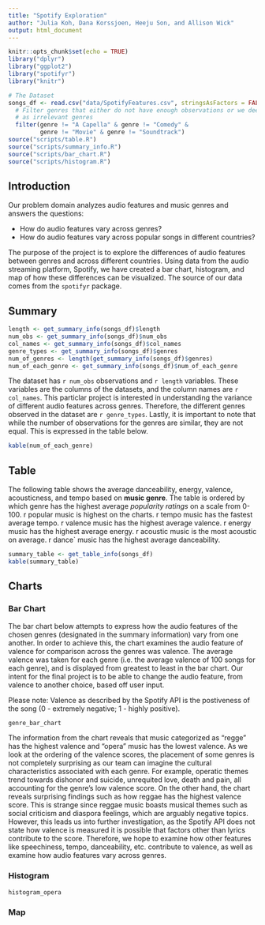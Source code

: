 ```yaml
---
title: "Spotify Exploration"
author: "Julia Koh, Dana Korssjoen, Heeju Son, and Allison Wick"
output: html_document
---
```


```r
knitr::opts_chunk$set(echo = TRUE)
library("dplyr")
library("ggplot2")
library("spotifyr")
library("knitr")

# The Dataset
songs_df <- read.csv("data/SpotifyFeatures.csv", stringsAsFactors = FALSE ) %>%
  # Filter genres that either do not have enough observations or we deemed
  # as irrelevant genres
  filter(genre != "A Capella" & genre != "Comedy" & 
         genre != "Movie" & genre != "Soundtrack")
source("scripts/table.R")
source("scripts/summary_info.R")
source("scripts/bar_chart.R")
source("scripts/histogram.R")
```

## Introduction
Our problem domain analyzes audio features and music genres and answers the questions: 

- How do audio features vary across genres?
- How do audio features vary across popular songs in different countries?

The purpose of the project is to explore the differences of audio features between genres and across different countries. Using data from the audio streaming platform, Spotify, we have created a bar chart, histogram, and map of how these differences can be visualized. The source of our data comes from the `spotifyr` package.

## Summary

```r
length <- get_summary_info(songs_df)$length
num_obs <- get_summary_info(songs_df)$num_obs
col_names <- get_summary_info(songs_df)$col_names
genre_types <- get_summary_info(songs_df)$genres
num_of_genres <- length(get_summary_info(songs_df)$genres)
num_of_each_genre <- get_summary_info(songs_df)$num_of_each_genre
```
The dataset has `r num_obs` observations and `r length` variables. These variables are the columns of the datasets, and the column names are `r col_names`.
This particlar project is interested in understanding the variance of 
different audio features across genres. Therefore, the different genres observed in
the dataset are `r genre_types`. Lastly, it is important to note that while the number of observations for the genres are similar, they are not equal. This is expressed in the table below. 

```r
kable(num_of_each_genre)
```

## Table

The following table shows the average danceability, energy, valence, acousticness, and tempo based on **music genre**. The table is ordered by which genre has the highest average _popularity ratings_ on a scale from 0-100. r popular music is highest on the charts. r tempo music has the fastest average tempo. r valence music has the highest average valence. r energy music has the highest average energy. r acoustic music is the most acoustic on average. r dance` music has the highest average danceability.

```r
summary_table <- get_table_info(songs_df)
kable(summary_table)
```

## Charts
### Bar Chart 
The bar chart below attempts to express how the audio features of the chosen
genres (designated in the summary information) vary from one another. In order to achieve this, the chart examines the audio feature of valence for  comparison across the genres was valence. The average valence was taken for each genre (i.e.
the average valence of 100 songs for each genre), and is displayed from greatest 
to least in the bar chart. Our intent for the final project is to be able to change
the audio feature, from valence to another choice, based off user input.

Please note: Valence as described by the Spotify API is the postiveness of the song (0 - extremely negative; 1 - highly positive).

```r
genre_bar_chart
```

The information from the chart reveals that music categorized as "regge" has the highest valence and "opera" music has the lowest valence. As we look at the ordering of the valence scores, the placement of some genres is not completely surprising as our team can imagine the cultural characteristics associated with each genre. For example, operatic themes trend towards dishonor and suicide, unrequited love, death and pain, all accounting for the genre's low valence score. On the other hand, the chart reveals surprising findings such as how reggae has the highest valence score. This is strange since reggae music boasts musical themes such as social criticism and diaspora feelings, which are arguably negative topics. However, this leads us into further investigation, as the Spotify API does not state how valence is measured it is possible that factors other than lyrics contribute to the score. Therefore, we hope to examine how other features like speechiness, tempo, danceability, etc. contribute to valence, as well as examine how audio features vary across genres.  


### Histogram

```r
histogram_opera
```

### Map

```r

```
